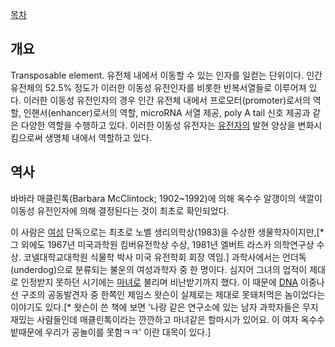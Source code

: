 [[목차]]

== 개요 ==
Transposable element. 유전체 내에서 이동할 수 있는 인자를 일컫는 단위이다. 인간 유전체의 52.5% 정도가 이러한 이동성 유전인자를 비롯한 반복서열들로 이루어져 있다. 이러한 이동성 유전인자의 경우 인간 유전체 내에서 프로모터(promoter)로서의 역할, 인핸서(enhancer)로서의 역할, microRNA 서열 제공, poly A tail 신호 제공과 같은 다양한 역할을 수행하고 있다. 이러한 이동성 유전자는 [[유전자]]의 발현 양상을 변화시킴으로써 생명체 내에서 역할하고 있다.

== 역사 ==
바바라 매클린톡(Barbara McClintock; 1902~1992)에 의해 옥수수 알갱이의 색깔이 이동성 유전인자에 의해 결정된다는 것이 최초로 확인되었다.

이 사람은 [[여성]] 단독으로는 최초로 노벨 생리의학상(1983)을 수상한 생물학자이지만,[* 그 외에도 1967년 미국과학원 킴버유전학상 수상, 1981년 엘버트 라스카 의학연구상 수상. 코넬대학교대학원 식물학 박사 미국 유전학회 회장 역임.] 과학사에서는 언더독(underdog)으로 분류되는 불운의 여성과학자 중 한 명이다. 심지어 그녀의 업적이 제대로 인정받지 못하던 시기에는 [[마녀]]로 불리며 비난받기까지 했다. 이 때문에 [[DNA]] 이중나선 구조의 공동발견자 중 한쪽인 제임스 왓슨이 실제로는 제대로 못돼처먹은 놈이었다는 이야기도 있다.[* 왓슨이 쓴 책에 보면 '나랑 같은 연구소에 있는 남자 과학자들은 무지 재밌는 사람들인데 매클린톡이라는 깐깐하고 마녀같은 할마시가 있어요. 이 여자 옥수수밭때문에 우리가 공놀이를 못함ㅋㅋ' 이란 대목이 있다.]
